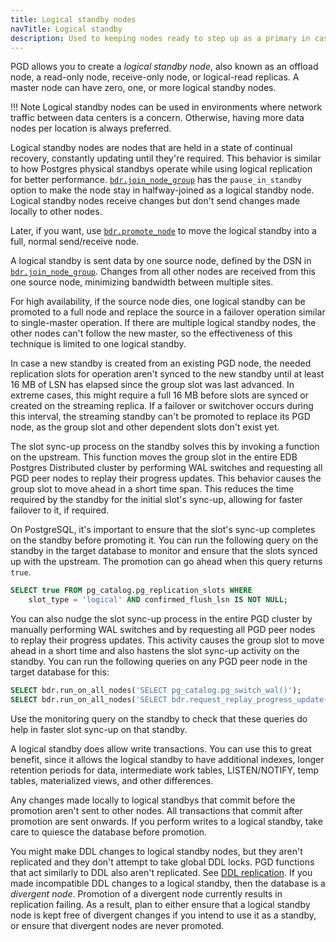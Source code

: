 ```yaml
---
title: Logical standby nodes
navTitle: Logical standby
description: Used to keeping nodes ready to step up as a primary in case of failure
---
```


PGD allows you to create a *logical standby node*, also known as an offload
node, a read-only node, receive-only node, or logical-read replicas.
A master node can have zero, one, or more logical standby nodes.

!!! Note
    Logical standby nodes can be used in environments where network traffic
    between data centers is a concern. Otherwise, having more data nodes per
    location is always preferred.

Logical standby nodes are nodes that are held in a state of continual recovery,
constantly updating until they're required. This behavior is similar to how Postgres physical standbys operate while using logical replication for better performance. [`bdr.join_node_group`](/pgd/latest/reference/tables-views-functions/nodes-management-interfaces#bdrjoin_node_group) has the `pause_in_standby`
option to make the node stay in halfway-joined as a logical standby node.
Logical standby nodes receive changes but don't send changes made locally
to other nodes.

Later, if you want, use
[`bdr.promote_node`](/pgd/latest/reference/tables-views-functions/nodes-management-interfaces#bdrpromote_node)
to move the logical standby into a full, normal send/receive node.

A logical standby is sent data by one source node, defined by the DSN in
[`bdr.join_node_group`](/pgd/latest/reference/tables-views-functions/nodes-management-interfaces#bdrjoin_node_group).
Changes from all other nodes are received from this one source node, minimizing
bandwidth between multiple sites.

For high availability, if the source node dies, one logical standby can be promoted to a full node and
replace the source in a failover operation similar to single-master operation.
If there are multiple logical standby nodes, the other nodes can't follow the
new master, so the effectiveness of this technique is limited to one logical
standby.

In case a new standby is created from an existing PGD node, the needed
replication slots for operation aren't synced to the new standby until at least
16 MB of LSN has elapsed since the group slot was last advanced. In extreme
cases, this might require a full 16 MB before slots are synced or created on the
streaming replica. If a failover or switchover occurs during this interval, the
streaming standby can't be promoted to replace its PGD node, as the group slot
and other dependent slots don't exist yet.

The slot sync-up process on the standby solves this by invoking a function on
the upstream. This function moves the group slot in the entire EDB Postgres
Distributed cluster by performing WAL switches and requesting all PGD peer nodes
to replay their progress updates. This behavior causes the group slot to move
ahead in a short time span. This reduces the time required by the standby for
the initial slot's sync-up, allowing for faster failover to it, if required.

On PostgreSQL, it's important to ensure that the slot's sync-up completes on the
standby before promoting it. You can run the following query on the standby in
the target database to monitor and ensure that the slots synced up with the
upstream. The promotion can go ahead when this query returns `true`.

```sql
SELECT true FROM pg_catalog.pg_replication_slots WHERE
    slot_type = 'logical' AND confirmed_flush_lsn IS NOT NULL;
```

You can also nudge the slot sync-up process in the entire PGD
cluster by manually performing WAL switches and by requesting all PGD
peer nodes to replay their progress updates. This activity causes
the group slot to move ahead in a short time and also hastens the
slot sync-up activity on the standby. You can run the following queries
on any PGD peer node in the target database for this:

```sql
SELECT bdr.run_on_all_nodes('SELECT pg_catalog.pg_switch_wal()');
SELECT bdr.run_on_all_nodes('SELECT bdr.request_replay_progress_update()');
```

Use the monitoring query on the standby to check that these
queries do help in faster slot sync-up on that standby.

A logical standby does allow write transactions. You can use this to great
benefit, since it allows the logical standby to have additional indexes, longer
retention periods for data, intermediate work tables, LISTEN/NOTIFY, temp
tables, materialized views, and other differences.

Any changes made locally to logical standbys that commit before the promotion
aren't sent to other nodes. All transactions that commit after promotion
are sent onwards. If you perform writes to a logical standby,
take care to quiesce the database before promotion.

You might make DDL changes to logical standby nodes, but they aren't
replicated and they don't attempt to take global DDL locks. PGD functions
that act similarly to DDL also aren't replicated. See [DDL replication](../ddl/).
If you made incompatible DDL changes to a logical standby,
then the database is a *divergent node*. Promotion of a divergent
node currently results in replication failing.
As a result, plan to either ensure that a logical standby node
is kept free of divergent changes if you intend to use it as a standby, or
ensure that divergent nodes are never promoted.
